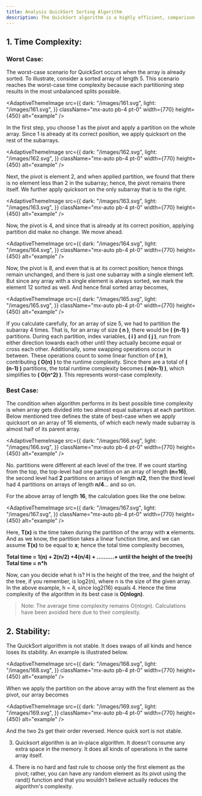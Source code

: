 ```yaml
---
title: Analysis QuickSort Sorting Algorithm
description: The QuickSort algorithm is a highly efficient, comparison-based sorting algorithm that works by partitioning an array into smaller sub-arrays based on a pivot element, then recursively sorting them. Known for its average-case time complexity of O(n log n), it’s widely used due to its speed and efficiency in handling large datasets.
---
```


## 1. Time Complexity:

### Worst Case:
The worst-case scenario for QuickSort occurs when the array is already sorted. To illustrate, consider a sorted array of length 5. This scenario reaches the worst-case time complexity because each partitioning step results in the most unbalanced splits possible.

<AdaptiveThemeImage
  src={{
    dark: "/images/161.svg",
    light: "/images/161.svg",
  }}
  className="mx-auto pb-4 pt-0"
  width={770}
  height={450}
  alt="example"
/>

In the first step, you choose 1 as the pivot and apply a partition on the whole array. Since 1 is already at its correct position, we apply quicksort on the rest of the subarrays.

<AdaptiveThemeImage
  src={{
    dark: "/images/162.svg",
    light: "/images/162.svg",
  }}
  className="mx-auto pb-4 pt-0"
  width={770}
  height={450}
  alt="example"
/>

Next, the pivot is element 2, and when applied partition, we found that there is no element less than 2 in the subarray; hence, the pivot remains there itself. We further apply quicksort on the only subarray that is to the right.

<AdaptiveThemeImage
  src={{
    dark: "/images/163.svg",
    light: "/images/163.svg",
  }}
  className="mx-auto pb-4 pt-0"
  width={770}
  height={450}
  alt="example"
/>

Now, the pivot is 4, and since that is already at its correct position, applying partition did make no change. We move ahead.

<AdaptiveThemeImage
  src={{
    dark: "/images/164.svg",
    light: "/images/164.svg",
  }}
  className="mx-auto pb-4 pt-0"
  width={770}
  height={450}
  alt="example"
/>

Now, the pivot is 8, and even that is at its correct position; hence things remain unchanged, and there is just one subarray with a single element left. But since any array with a single element is always sorted, we mark the element 12 sorted as well. And hence final sorted array becomes,

<AdaptiveThemeImage
  src={{
    dark: "/images/165.svg",
    light: "/images/165.svg",
  }}
  className="mx-auto pb-4 pt-0"
  width={770}
  height={450}
  alt="example"
/>

If you calculate carefully, for an array of size 5, we had to partition the subarray 4 times. That is, for an array of size **\( n \)**, there would be **\( (n-1) \)** partitions. During each partition, index variables, **\( i \)** and **\( j \)**, run from either direction towards each other until they actually become equal or cross each other. Additionally, some swapping operations occur in between. These operations count to some linear function of **\( n \)**, contributing **\( O(n) \)** to the runtime complexity. Since there are a total of **\( (n-1) \)** partitions, the total runtime complexity becomes **\( n(n-1) \)**, which simplifies to **\( O(n^2) \)**. This represents worst-case complexity.


### Best Case:

The condition when algorithm performs in its best possible time complexity is when array gets divided into two almost equal subarrays at each partition. Below mentioned tree defines the state of best-case when we apply quicksort on an array of 16 elements, of which each newly made subarray is almost half of its parent array.

<AdaptiveThemeImage
  src={{
    dark: "/images/166.svg",
    light: "/images/166.svg",
  }}
  className="mx-auto pb-4 pt-0"
  width={770}
  height={450}
  alt="example"
/>

No. partitions were different at each level of the tree. If we count starting from the top, the top-level had one partition on an array of length **(n=16)**, the second level had **2** partitions on arrays of length **n/2**, then the third level had 4 partitions on arrays of length **n/4**… and so on.

For the above array of length **16**, the calculation goes like the one below.

<AdaptiveThemeImage
  src={{
    dark: "/images/167.svg",
    light: "/images/167.svg",
  }}
  className="mx-auto pb-4 pt-0"
  width={770}
  height={450}
  alt="example"
/>

Here, **T(x)** is the time taken during the partition of the array with **x** elements. And as we know, the partition takes a linear function time, and we can assume **T(x)** to be equal to **x**; hence the total time complexity becomes,

**Total time = 1(n) + 2(n/2) +4(n/4) + ..........+ until the height of the tree(h) Total time = n*h**

Now, can you decide what h is? H is the height of the tree, and the height of the tree, if you remember, is log2(n), where n is the size of the given array. In the above example, h = 4, since log2(16) equals 4. Hence the time complexity of the algorithm in its best case is **O(nlogn)**.

> Note: The average time complexity remains O(nlogn). Calculations have been avoided here due to their complexity.

## 2. Stability:
The QuickSort algorithm is not stable. It does swaps of all kinds and hence loses its stability. An example is illustrated below.

<AdaptiveThemeImage
  src={{
    dark: "/images/168.svg",
    light: "/images/168.svg",
  }}
  className="mx-auto pb-4 pt-0"
  width={770}
  height={450}
  alt="example"
/>

When we apply the partition on the above array with the first element as the pivot, our array becomes

<AdaptiveThemeImage
  src={{
    dark: "/images/169.svg",
    light: "/images/169.svg",
  }}
  className="mx-auto pb-4 pt-0"
  width={770}
  height={450}
  alt="example"
/>

And the two 2s get their order reversed. Hence quick sort is not stable.

3. Quicksort algorithm is an in-place algorithm. It doesn't consume any extra space in the memory. It does all kinds of operations in the same array itself.

4. There is no hard and fast rule to choose only the first element as the pivot; rather, you can have any random element as its pivot using the rand() function and that you wouldn’t believe actually reduces the algorithm's complexity.

